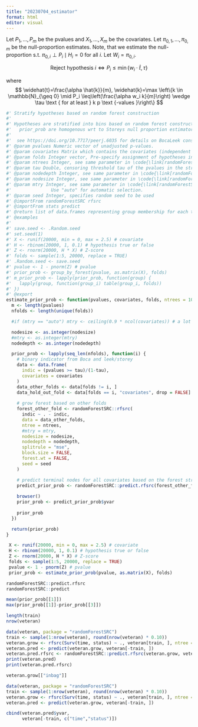 ```yaml
---
title: "20230704_estimator"
format: html
editor: visual
---
```


Let $P_1, \ldots , P_m$ be the pvalues and $X_1,\ldots, X_m$ be the covariates. Let $\pi_{0,1},\ldots ,\pi_{0,m}$ be the null-proportion estimates. Note, that we estimate the null-proportion s.t. $\pi_{0,i} \perp P_i \mid H_i = 0$ for all $i$. Let $W_i=\pi_{0,i}$.

$$
\text { Reject hypothesis } i \Longleftrightarrow P_i \leq \min \left\{w_i \cdot \hat{t}, \tau\right\}
$$

where $$
\widehat{t}=\frac{\alpha \hat{k}}{m}, \widehat{k}=\max \left\{k \in \mathbb{N}_{\geq 0} \mid P_i \leq\left(\frac{\alpha w_i k}{m}\right) \wedge \tau \text { for at least } k p \text {-values }\right\}
$$

```r
#' Stratify hypotheses based on random forest construction
#'
#' Hypotheses are stratified into bins based on random forest construction, alternative to \code{prior_prob_by_filter_multivariate}
#'   prior_prob are homogenous wrt to Storeys null proportion estimator
#'
#'  see https://doi.org/10.7717/peerj.6035 for details on BocaLeek construction
#' @param pvalues Numeric vector of unadjusted p-values.
#' @param covariates Matrix which contains the covariates (independent under the H0 of the p-value) for each test.
#' @param folds Integer vector, Pre-specify assignment of hypotheses into folds.
#' @param ntrees Integer, see same parameter in \code{\link[randomForestSRC]{rfsrc}}
#' @param tau Double, censoring threshold tau of the pvalues in the stratification method "forest". See more in group_by_forest
#' @param nodedepth Integer, see same parameter in \code{\link[randomForestSRC]{rfsrc}}
#' @param nodesize Integer, see same parameter in \code{\link[randomForestSRC]{rfsrc}}
#' @param mtry Integer, see same parameter in \code{\link[randomForestSRC]{rfsrc}}
#'               Use "auto" for automatic selection.
#' @param seed Integer, specifies random seed to be used
#' @importFrom randomForestSRC rfsrc
#' @importFrom stats predict
#' @return list of data.frames representing group membership for each test. list length equals the number of folds.
#' @examples
#'
#' save.seed <- .Random.seed
#' set.seed(1)
#' X <- runif(20000, min = 0, max = 2.5) # covariate
#' H <- rbinom(20000, 1, 0.1) # hypothesis true or false
#' Z <- rnorm(20000, H * X) # Z-score
#' folds <- sample(1:5, 20000, replace = TRUE)
#' .Random.seed <- save.seed
#' pvalue <- 1 - pnorm(Z) # pvalue
#' prior_prob <- group_by_forest(pvalue, as.matrix(X), folds)
#' m_prior_prob <- lapply(prior_prob, function(group) {
#'   lapply(group, function(group_i) table(group_i, folds))
#' })
#' @export
estimate_prior_prob <- function(pvalues, covariates, folds, ntrees = 10, tau = 0.5, nodedepth = NULL, nodesize = 300, mtry = "auto", seed = NULL) {
  m <- length(pvalues)
  nfolds <- length(unique(folds))

  #if (mtry == "auto") mtry <- ceiling(0.9 * ncol(covariates)) # a lot of noise data => high mtry

  nodesize <- as.integer(nodesize)
  #mtry <- as.integer(mtry)
  nodedepth <- as.integer(nodedepth)

  prior_prob <- lapply(seq_len(nfolds), function(i) {
    # binary indicator from Boca and leek/storey
    data <- data.frame(
      indic = (pvalues >= tau)/(1-tau),
      covariates = covariates
    )
    data_other_folds <- data[folds != i, ]
    data_hold_out_fold <- data[folds == i, "covariates", drop = FALSE]
    
    # grow forest based on other folds
    forest_other_fold <- randomForestSRC::rfsrc(
      indic ~ . - indic,
      data = data_other_folds,
      ntree = ntrees,
      #mtry = mtry,
      nodesize = nodesize,
      nodedepth = nodedepth,
      splitrule = "mse",
      block.size = FALSE,
      forest.wt = FALSE,
      seed = seed
    )

    # predict terminal nodes for all covariates based on the forest structure
    predict_prior_prob <- randomForestSRC::predict.rfsrc(forest_other_fold, data_hold_out_fold)
    
    browser()
    prior_prob <- predict_prior_prob$yvar
   
    prior_prob
  })

  return(prior_prob)
}

```

```r
 X <- runif(20000, min = 0, max = 2.5) # covariate
 H <- rbinom(20000, 1, 0.1) # hypothesis true or false
 Z <- rnorm(20000, H * X) # Z-score
 folds <- sample(1:5, 20000, replace = TRUE)
 pvalue <- 1 - pnorm(Z) # pvalue
 prior_prob <- estimate_prior_prob(pvalue, as.matrix(X), folds)
```

```r
randomForestSRC::predict.rfsrc
randomForestSRC::predict
```

```r
mean(prior_prob[[1]])
max(prior_prob[[1]]-prior_prob[[3]])
```

```r
length(train)
nrow(veteran)
```

```r
data(veteran, package = "randomForestSRC")
train <- sample(1:nrow(veteran), round(nrow(veteran) * 0.10))
veteran.grow <- rfsrc(Surv(time, status) ~ ., veteran[train, ], ntree = 1, membership = TRUE) 
veteran.pred <- predict(veteran.grow, veteran[-train, ])
veteran.pred.rfsrc <- randomForestSRC::predict.rfsrc(veteran.grow, veteran[-train, ])
print(veteran.pred)
print(veteran.pred.rfsrc)
```

```r
veteran.grow[["inbag"]]
```

```r
data(veteran, package = "randomForestSRC")
train <- sample(1:nrow(veteran), round(nrow(veteran) * 0.10))
veteran.grow <- rfsrc(Surv(time, status) ~ ., veteran[train, ], ntree = 1, membership = TRUE) 
veteran.pred <- predict(veteran.grow, veteran[-train, ])

cbind(veteran.pred$yvar,
      veteran[-train, c("time","status")])
```

```r

```
